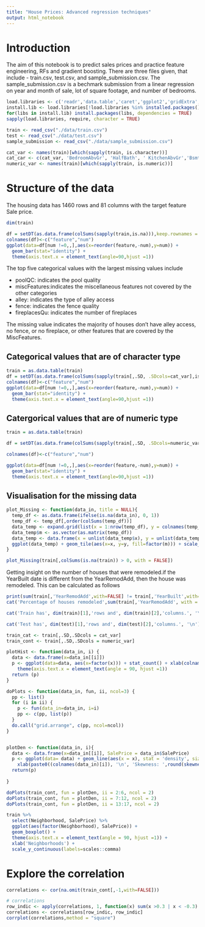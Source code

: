 ---
title: "House Prices: Advanced regression techniques"
output: html_notebook
---
# Introduction
The aim of this notebook is to predict sales prices and practice feature engineering, RFs and gradient boosting. There are three files given, that include - train.csv, test.csv, and sample_submission.csv. The sample_submission.csv is a bechmark submission from a linear regression on year and month of sale, lot of square footage, and number of bedrooms.

```{r, include=FALSE}
load.libraries <- c('readr','data.table','caret','ggplot2','gridExtra','caret','dplyr','e1071','corrplot','GGally')
install.lib <- load.libraries[!load.libraries %in% installed.packages()]
for(libs in install.lib) install.packages(libs, dependencies = TRUE)
sapply(load.libraries, require, character = TRUE)

train <- read_csv("./data/train.csv")
test <- read_csv("./data/test.csv")
sample_submission <- read_csv("./data/sample_submission.csv")

cat_var <- names(train)[which(sapply(train, is.character))]
cat_car <- c(cat_var, 'BedroomAbvGr', 'HalfBath', ' KitchenAbvGr','BsmtFullBath', 'BsmtHalfBath', 'MSSubClass')
numeric_var <- names(train)[which(sapply(train, is.numeric))]
```
# Structure of the data
The housing data has 1460 rows and 81 columns with the target feature Sale price.
```{r }
dim(train)
```
```{r}
df = setDT(as.data.frame(colSums(sapply(train,is.na))),keep.rownames = TRUE)
colnames(df)<-c("feature","num")
ggplot(data=df[num !=0,,],aes(x=reorder(feature,-num),y=num)) +
  geom_bar(stat="identity") +
  theme(axis.text.x = element_text(angle=90,hjust =1))

```
The top five categorical values with the largest missing values include 

* poolQC: indicates the pool quality
* miscFeatures:indicates the miscellaneous features not covered by the other categories
* alley: indicates the type of alley access
* fence: indicates the fence quality
* fireplacesQu: indicates the number of fireplaces

The missing value indicates the majority of houses don't have alley access, no fence, or no fireplace, or other features that are covered by the MiscFeatures.

## Categorical values that are of character type
```{r}
train = as.data.table(train)
df = setDT(as.data.frame(colSums(sapply(train[,.SD, .SDcols=cat_var],is.na))),keep.rownames = TRUE)
colnames(df)<-c("feature","num")
ggplot(data=df[num !=0,,],aes(x=reorder(feature,-num),y=num)) +
  geom_bar(stat="identity") +
  theme(axis.text.x = element_text(angle=90,hjust =1))

```

## Catergorical values that are of numeric type
```{r}
train = as.data.table(train)

df = setDT(as.data.frame(colSums(sapply(train[,.SD, .SDcols=numeric_var],is.na))),keep.rownames = TRUE)

colnames(df)<-c("feature","num")

ggplot(data=df[num !=0,,],aes(x=reorder(feature,-num),y=num)) +
  geom_bar(stat="identity") +
  theme(axis.text.x = element_text(angle=90,hjust =1))

```

## Visualisation for the missing data
```{r}
plot_Missing <- function(data_in, title = NULL){
  temp_df <- as.data.frame(ifelse(is.na(data_in), 0, 1))
  temp_df <- temp_df[,order(colSums(temp_df))]
  data_temp <- expand.grid(list(x = 1:nrow(temp_df), y = colnames(temp_df)))
  data_temp$m <- as.vector(as.matrix(temp_df))
  data_temp <- data.frame(x = unlist(data_temp$x), y = unlist(data_temp$y), m = unlist(data_temp$m))
  ggplot(data_temp) + geom_tile(aes(x=x, y=y, fill=factor(m))) + scale_fill_manual(values=c("white", "black"), name="Missing\n(0=Yes, 1=No)") + theme_light() + ylab("") + xlab("") + ggtitle(title)
}

plot_Missing(train[,colSums(is.na(train)) > 0, with = FALSE])
```
Getting insight on the number of houses that were remodeled.if the YearBuilt date is different from the YearRemodAdd, then the house was remodeled. This can be calculated as follows
```{r}
print(sum(train[,'YearRemodAdd',with=FALSE] != train[,'YearBuilt',with=FALSE]))
cat('Percentage of houses remodeled',sum(train[,'YearRemodAdd', with = FALSE] != train[,'YearBuilt', with = FALSE])/ dim(train)[1])
```
```{r}
cat('Train has', dim(train)[1],'rows and', dim(train)[2],'columns.', '\n')
```
```{r}
cat('Test has', dim(test)[1],'rows and', dim(test)[2],'columns.', '\n')
```
```{r}
train_cat <- train[,.SD,.SDcols = cat_var]
train_cont <- train[,.SD,.SDcols = numeric_var]

plotHist <- function(data_in, i) {
  data <- data.frame(x=data_in[[i]])
  p <- ggplot(data=data, aes(x=factor(x))) + stat_count() + xlab(colnames(data_in)[i]) + theme_light() + 
    theme(axis.text.x = element_text(angle = 90, hjust =1))
  return (p)
}

doPlots <- function(data_in, fun, ii, ncol=3) {
  pp <- list()
  for (i in ii) {
    p <- fun(data_in=data_in, i=i)
    pp <- c(pp, list(p))
  }
  do.call("grid.arrange", c(pp, ncol=ncol))
}


plotDen <- function(data_in, i){
  data <- data.frame(x=data_in[[i]], SalePrice = data_in$SalePrice)
  p <- ggplot(data= data) + geom_line(aes(x = x), stat = 'density', size = 1,alpha = 1.0) +
    xlab(paste0((colnames(data_in)[i]), '\n', 'Skewness: ',round(skewness(data_in[[i]], na.rm = TRUE), 2))) + theme_light() 
  return(p)
   
}

doPlots(train_cont, fun = plotDen, ii = 2:6, ncol = 2)
doPlots(train_cont, fun = plotDen, ii = 7:12, ncol = 2)
doPlots(train_cont, fun = plotDen, ii = 13:17, ncol = 2)
```

```{r}
train %>% 
  select(Neighborhood, SalePrice) %>% 
  ggplot(aes(factor(Neighborhood), SalePrice)) + 
  geom_boxplot() + 
  theme(axis.text.x = element_text(angle = 90, hjust =1)) + 
  xlab('Neighborhoods') +
  scale_y_continuous(labels=scales::comma)
```

# Explore the correlation
```{r}
correlations <- cor(na.omit(train_cont[,-1,with=FALSE]))

# correlations
row_indic <- apply(correlations, 1, function(x) sum(x >0.3 | x < -0.3) >1)
correlations <- correlations[row_indic, row_indic]
corrplot(correlations,method = "square")
```